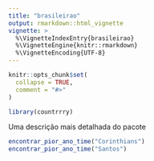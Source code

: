 ```yaml
---
title: "brasileirao"
output: rmarkdown::html_vignette
vignette: >
  %\VignetteIndexEntry{brasileirao}
  %\VignetteEngine{knitr::rmarkdown}
  %\VignetteEncoding{UTF-8}
---
```


```r
knitr::opts_chunk$set(
  collapse = TRUE,
  comment = "#>"
)
```

```r
library(countrrry)
```

Uma descrição mais detalhada do pacote

```r
encontrar_pior_ano_time("Corinthians")
encontrar_pior_ano_time("Santos")
```

